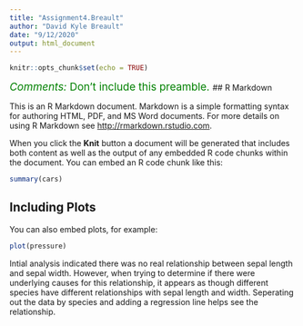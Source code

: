 ```yaml
---
title: "Assignment4.Breault"
author: "David Kyle Breault"
date: "9/12/2020"
output: html_document
---
```


```r
knitr::opts_chunk$set(echo = TRUE)
```


<span style="color: green; font-size: 14pt">*Comments:*  Don't include this preamble.
    </span>
## R Markdown

This is an R Markdown document. Markdown is a simple formatting syntax for authoring HTML, PDF, and MS Word documents. For more details on using R Markdown see <http://rmarkdown.rstudio.com>.

When you click the **Knit** button a document will be generated that includes both content as well as the output of any embedded R code chunks within the document. You can embed an R code chunk like this:

```r
summary(cars)
```

## Including Plots

You can also embed plots, for example:

```r
plot(pressure)
```

Intial analysis indicated there was no real relationship between sepal length and sepal width. However, when trying to determine if there were underlying causes for this relationship, it appears as though different species have different relationships with sepal length and width. Seperating out the data by species and adding a regression line helps see the relationship.



